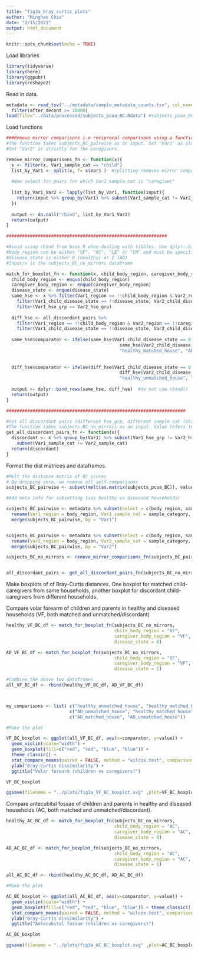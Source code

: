 ---
title: "fig3a_bray_curtis_plots"
author: "Minghao Chia"
date: "2/15/2021"
output: html_document
---

```{r setup, include=FALSE}
knitr::opts_chunk$set(echo = TRUE)
```

Load libraries
```{r}
library(tidyverse)
library(here)
library(ggpubr)
library(reshape2)
```

Read in data.

```{r}
metadata <- read_tsv("../metadata/sample_metadata_counts.tsv", col_names = TRUE) %>%
  filter(after_decont >= 10000)
load(file="../data/processed/subjects_pcoa_BC.Rdata") #subjects_pcoa_BC
```

Load functions

```{r}

###Remove mirror comparisons i.e reciprocal comparisons using a function, taking subjects_BC_pairwise
#The function takes subjects_BC_pairwise as an input. Set "Var1" as strictly for the children. 
#Set "Var2" as strictly for the caregivers. 

remove_mirror_comparisons_fn <- function(x){
  x <- filter(x, Var1_sample_cat == "child")
  list_by_Var1 <- split(x, f= x$Var1 )  #splitting removes mirror comparisons
  
  #Now select for pairs for which Var2_sample_cat is "caregiver"
  
  list_by_Var1_Var2 <- lapply(list_by_Var1, function(input){
    return(input %>% group_by(Var1) %>% subset(Var1_sample_cat != Var2_sample_cat)) 
  })
    
  output <- do.call("rbind", list_by_Var1_Var2)
  return(output)
}

#############################################################

#Avoid using rbind from base R when dealing with tibbles. Use dplyr::bind_rows() instead
#body_region can be either "VF", "AC", "LE" or "CH" and must be specified for both child and caregiver
#disease_state is either 0 (healthy) or 1 (AD)
#Input/x is the subjects_BC_no_mirrors dataframe

match_for_boxplot_fn <- function(x, child_body_region, caregiver_body_region, disease_state){
  child_body_region <- enquo(child_body_region)
  caregiver_body_region <- enquo(caregiver_body_region)
  disease_state <- enquo(disease_state)
  same_hse <- x %>% filter(Var1_region == !!child_body_region & Var2_region == !!caregiver_body_region) %>%
    filter(Var1_child_disease_state == !!disease_state, Var2_child_disease_state == !!disease_state) %>%
    filter(Var1_hse_grp == Var2_hse_grp)
  
  diff_hse <- all_discordant_pairs %>% 
    filter(Var1_region == !!child_body_region & Var2_region == !!caregiver_body_region) %>% 
    filter(Var1_child_disease_state == !!disease_state, Var2_child_disease_state == !!disease_state)
  
  same_hse$comparator <- ifelse(same_hse$Var1_child_disease_state == 0 &
                                           same_hse$Var2_child_disease_state == 0, 
                                           "healthy_matched_house", "AD_matched_house")
  
  
  diff_hse$comparator <- ifelse(diff_hse$Var1_child_disease_state == 0 &
                                           diff_hse$Var2_child_disease_state == 0, 
                                           "healthy_unmatched_house", "AD_unmatched_house")
    
  output <- dplyr::bind_rows(same_hse, diff_hse)  #do not use rbind()
  return(output)
}

####################################################################

#Get all discordant pairs (different hse_grp, different sample_cat (child vs caregiver)) per unique sample in "Var1". Note that "Var1" refers to children, "Var2 refers to caregivers
#The function takes subjects_BC_no_mirrors as an input. Value refers to the Bray Curtis distance between the pairs.
get_all_discordant_pairs_fn <- function(x){
  discordant <- x %>% group_by(Var1) %>% subset(Var1_hse_grp != Var2_hse_grp ) %>% 
    subset(Var1_sample_cat != Var2_sample_cat) 
  return(discordant)
}


```

Format the dist matrices and dataframes.

```{r}

#Melt the distance matrix of BC scores
# By dropping zero, we remove all self-comparisons
subjects_BC_pairwise <- subset(melt(as.matrix(subjects_pcoa_BC)), value!=0)

#Add meta info for subsetting (say healthy vs diseased households)

subjects_BC_pairwise <- metadata %>% subset(select = c(body_region, sample_category, hse_grp, subj_region_label, child_disease_state )) %>%
  rename(Var1_region = body_region, Var1_sample_cat = sample_category, Var1_hse_grp= hse_grp , Var1 = subj_region_label, Var1_child_disease_state = child_disease_state) %>%
  merge(subjects_BC_pairwise, by = "Var1")


subjects_BC_pairwise <- metadata %>% subset(select = c(body_region, sample_category, hse_grp, subj_region_label, child_disease_state )) %>%
  rename(Var2_region = body_region, Var2_sample_cat = sample_category, Var2_hse_grp= hse_grp , Var2 = subj_region_label, Var2_child_disease_state = child_disease_state) %>%
  merge(subjects_BC_pairwise, by = "Var2")

subjects_BC_no_mirrors <- remove_mirror_comparisons_fn(subjects_BC_pairwise)


all_discordant_pairs <- get_all_discordant_pairs_fn(subjects_BC_no_mirrors)

```


Make boxplots of of Bray-Curtis distances. One boxplot for matched child-caregivers from same households, another boxplot for discordant child-caregivers from different households. 

Compare volar forearm of children and parents in healthy and diseased households (VF, both matched and unmatched/discordant)

```{r volar_BC_boxplots, echo=FALSE}


healthy_VF_BC_df <- match_for_boxplot_fn(subjects_BC_no_mirrors, 
                                         child_body_region = "VF", 
                                         caregiver_body_region = "VF", 
                                         disease_state = 0)

AD_VF_BC_df <- match_for_boxplot_fn(subjects_BC_no_mirrors, 
                                         child_body_region = "VF", 
                                         caregiver_body_region = "VF", 
                                         disease_state = 1)

#Combine the above two dataframes
all_VF_BC_df <- rbind(healthy_VF_BC_df, AD_VF_BC_df)



my_comparisons <- list( c("healthy_unmatched_house", "healthy_matched_house"), 
                        c("AD_unmatched_house", "healthy_matched_house"),
                        c("AD_matched_house", "AD_unmatched_house"))

#Make the plot

VF_BC_boxplot <- ggplot(all_VF_BC_df, aes(x=comparator, y=value)) + 
  geom_violin(scale="width") +
  geom_boxplot(fill=c("red", "red", "blue", "blue")) + 
  theme_classic() + 
  stat_compare_means(paired = FALSE, method = "wilcox.test", comparisons = my_comparisons) +
  ylab("Bray-Curtis dissimilarity") +
  ggtitle("Volar forearm (children vs caregivers)")

VF_BC_boxplot

ggsave(filename = "../plots/fig3a_VF_BC_boxplot.svg" ,plot=VF_BC_boxplot, width=18, height=10)
```

Compare antecubital fossae of children and parents in healthy and diseased households (AC, both matched and unmatched/discordant).


```{r antecubital_BC_boxplots, echo = FALSE}

healthy_AC_BC_df <- match_for_boxplot_fn(subjects_BC_no_mirrors, 
                                         child_body_region = "AC", 
                                         caregiver_body_region = "AC", 
                                         disease_state = 0)

AD_AC_BC_df <- match_for_boxplot_fn(subjects_BC_no_mirrors, 
                                         child_body_region = "AC", 
                                         caregiver_body_region = "AC", 
                                         disease_state = 1)

all_AC_BC_df <- rbind(healthy_AC_BC_df, AD_AC_BC_df)

#Make the plot

AC_BC_boxplot <- ggplot(all_AC_BC_df, aes(x=comparator, y=value)) + 
  geom_violin(scale="width") +
  geom_boxplot(fill=c("red", "red", "blue", "blue")) + theme_classic() + 
  stat_compare_means(paired = FALSE, method = "wilcox.test", comparisons = my_comparisons) +
  ylab("Bray-Curtis dissimilarity") +
  ggtitle("Antecubital fossae (children vs caregivers)")

AC_BC_boxplot

ggsave(filename = "../plots/fig3a_AC_BC_boxplot.svg" ,plot=AC_BC_boxplot, width=18, height=10)

```
